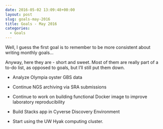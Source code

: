 ```yaml
---
date: 2016-05-02 13:09:48+00:00
layout: post
slug: goals-may-2016
title: Goals - May 2016
categories:
  - Goals
---
```


Well, I guess the first goal is to remember to be more consistent about writing monthly goals...

Anyway, here they are - short and sweet. Most of them are really part of a to-do list, as opposed to goals, but I'll still put them down.




    
  * Analyze Olympia oyster GBS data

    
  * Continue NGS archiving via SRA submissions

    
  * Continue to work on building functional Docker image to improve laboratory reproducibility

    
  * Build Stacks app in Cyverse Discovery Environment

    
  * Start using the UW Hyak computing cluster.




